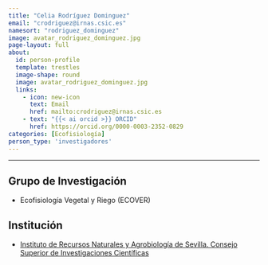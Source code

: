 ```yaml
---
title: "Celia Rodríguez Dominguez"
email: "crodriguez@irnas.csic.es"  
namesort: "rodriguez_dominguez"
image: avatar_rodriguez_dominguez.jpg
page-layout: full
about: 
  id: person-profile
  template: trestles
  image-shape: round
  image: avatar_rodriguez_dominguez.jpg
  links:
    - icon: new-icon
      text: Email
      href: mailto:crodriguez@irnas.csic.es
    - text: "{{< ai orcid >}} ORCID"
      href: https://orcid.org/0000-0003-2352-0829
categories: [Ecofisiología]
person_type: 'investigadores'
---
```

 
<hr>

:::{#person-profile}

## Grupo de Investigación
- Ecofisiología Vegetal y Riego (ECOVER)

## Institución
- [Instituto de Recursos Naturales y Agrobiología de Sevilla. Consejo Superior de Investigaciones Científicas](https://www.irnas.csic.es/)

:::
